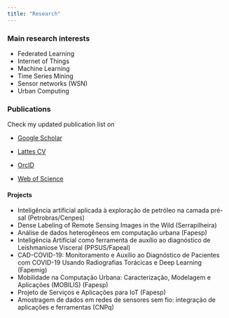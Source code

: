 ```yaml
---
title: "Research"
---
```


### Main research interests 

- Federated Learning
- Internet of Things
- Machine Learning
- Time Series Mining
- Sensor networks (WSN)
- Urban Computing

### Publications
Check my updated publication list on

* <i class="ai ai-google-scholar" role="img"></i> [Google Scholar](https://scholar.google.com.br/citations?user=j2AOTsAAAAAJ&hl=en)

* <i class="ai ai-lattes" role="img"></i> [Lattes CV](http://lattes.cnpq.br/4978869867640619 )

* <i class="ai ai-orcid" role="img"></i> [OrcID](https://orcid.org/0000-0003-4523-6466)

* <i class="ai ai-researcherid" role="img"></i> [Web of Science](https://www.webofscience.com/wos/author/record/C-7790-2009)

#### Projects
- Inteligência artificial aplicada à exploração de petróleo na camada pré-sal (Petrobras/Cenpes)
- Dense Labeling of Remote Sensing Images in the Wild (Serrapilheira)
- Análise de dados heterogêneos em computação urbana (Fapesp)
- Inteligência Artificial como ferramenta de auxílio ao diagnóstico de Leishmaniose Visceral (PPSUS/Fapeal)
- CAD-COVID-19: Monitoramento e Auxílio ao Diagnóstico de Pacientes com COVID-19 Usando Radiografias Torácicas e Deep Learning (Fapemig)
- Mobilidade na Computação Urbana: Caracterização, Modelagem e Aplicações (MOBILIS) (Fapesp)
- Projeto de Serviços e Aplicações para IoT (Fapesp)
- Amostragem de dados em redes de sensores sem fio: integração de aplicações e ferramentas (CNPq)